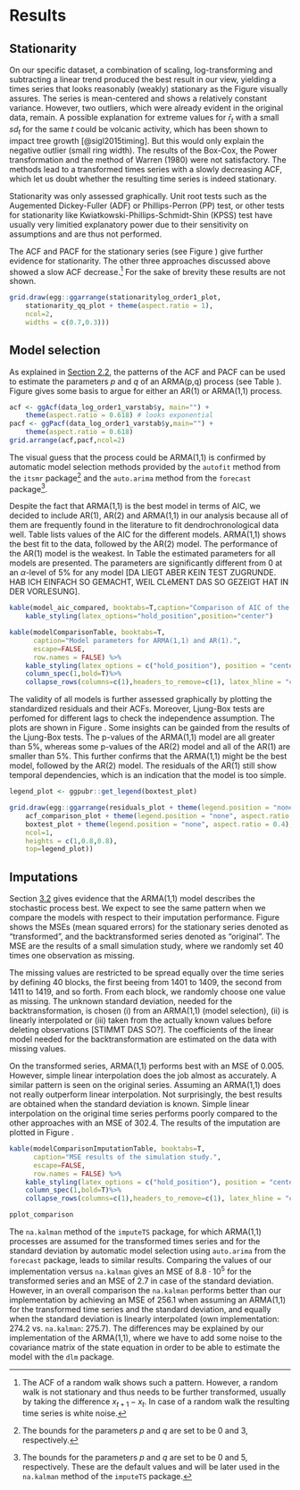 # Results {#results}

## Stationarity {#stationarity}

On our specific dataset, a combination of scaling, log-transforming and subtracting a linear trend produced the best result in our view, yielding a times series that looks reasonably (weakly) stationary as the Figure \ref{fig:stationarity} visually assures. The series is mean-centered and shows a relatively constant variance. However, two outliers, which were already evident in the original data, remain. A possible explanation for extreme values for $\bar{r}_t$ with a small $sd_t$ for the same $t$ could be volcanic activity, which has been shown to impact tree growth [@sigl2015timing]. But this would only explain the negative outlier (small ring width). The results of the Box-Cox, the Power transformation and the method of Warren (1980) were not satisfactory. The methods lead to a transformed times series with a slowly decreasing ACF, which let us doubt whether the resulting time series is indeed stationary.

Stationarity was only assessed graphically. Unit root tests such as the Augemented Dickey-Fuller (ADF) or Phillips-Perron (PP) test, or other tests for stationarity like Kwiatkowski-Phillips-Schmidt-Shin (KPSS) test have usually very limitied explanatory power due to their sensitivity on assumptions and are thus not performed.

The ACF and PACF for the stationary series (see Figure \ref{fig:acfpacf_chosen}) give further evidence for stationarity. The other three approaches discussed above  showed a slow ACF decrease.^[The ACF of a random walk shows such a pattern. However, a random walk is not stationary and thus needs to be further transformed, usually by taking the difference $x_{t+1} - x_t$. In case of a random walk the resulting time series is white noise.] For the sake of brevity these results are not shown.

```r
grid.draw(egg::ggarrange(stationaritylog_order1_plot,
    stationarity_qq_plot + theme(aspect.ratio = 1),
    ncol=2,
    widths = c(0.7,0.3)))
```

## Model selection {#modelselection}
As explained in [Section 2.2](#modelfitting), the patterns of the ACF and PACF can be used to estimate the parameters $p$ and $q$ of an ARMA(p,q) process (see Table \ref{tab:acfpacfdecision}). Figure \ref{fig:acfpacf_chosen} gives some basis to argue for either an AR(1) or ARMA(1,1) process.

```r
acf <- ggAcf(data_log_order1_varstab$y, main="") +
    theme(aspect.ratio = 0.618) # looks exponential
pacf <- ggPacf(data_log_order1_varstab$y,main="") +
    theme(aspect.ratio = 0.618) 
grid.arrange(acf,pacf,ncol=2)

```

The visual guess that the process could be ARMA(1,1) is confirmed by automatic model selection methods provided by the `autofit` method from the `itsmr` package^[The bounds for the parameters $p$ and $q$ are set to be 0 and 3, respectively.] and the `auto.arima` method from the `forecast` package^[The bounds for the parameters $p$ and $q$ are set to be 0 and 5, respectively. These are the default values and will be later used in the `na.kalman` method of the `imputeTS` package.].

Despite the fact that ARMA(1,1) is the best model in terms of AIC, we decided to include AR(1), AR(2) and ARMA(1,1) in our analysis because all of them are frequently found in the literature to fit dendrochronological data well. Table \ref{tab:modelaic} lists values of the AIC for the different models. ARMA(1,1) shows the best fit to the data, followed by the AR(2) model. The performance of the AR(1) model is the weakest. In Table \ref{tab:modelcomp} the estimated parameters for all models are presented. The parameters are significantly different from 0 at an $\alpha$-level of 5\% for any model [DA LIEGT ABER KEIN TEST ZUGRUNDE. HAB ICH EINFACH SO GEMACHT, WEIL CLéMENT DAS SO GEZEIGT HAT IN DER VORLESUNG].

```r
kable(model_aic_compared, booktabs=T,caption="Comparison of AIC of the fitted models.") %>%
    kable_styling(latex_options="hold_position",position="center")
```

```r
kable(modelComparisonTable, booktabs=T,
      caption="Model parameters for ARMA(1,1) and AR(1).",
      escape=FALSE,
      row.names = FALSE) %>%
    kable_styling(latex_options = c("hold_position"), position = "center") %>%
    column_spec(1,bold=T)%>%
    collapse_rows(columns=c(1),headers_to_remove=c(1), latex_hline = "custom", custom_latex_hline = 1)
```

The validity of all models is further assessed graphically by plotting the standardized residuals and their ACFs. Moreover, Ljung-Box tests are perfomed for different lags to check the independence assumption. The plots are shown in Figure \ref{fig:tsdiag}. Some insights can be gainded from the results of the Ljung-Box tests. The p-values of the ARMA(1,1) model are all greater than 5\%, whereas some p-values of the AR(2) model and all of the AR(1) are smaller than 5\%. This further confirms that the ARMA(1,1) might be the best model, followed by the AR(2) model. The residuals of the AR(1) still show temporal dependencies, which is an indication that the model is too simple. 

```r

legend_plot <- ggpubr::get_legend(boxtest_plot)

grid.draw(egg::ggarrange(residuals_plot + theme(legend.position = "none"),
    acf_comparison_plot + theme(legend.position = "none", aspect.ratio = 0.4),
    boxtest_plot + theme(legend.position = "none", aspect.ratio = 0.4),
    ncol=1,
    heights = c(1,0.8,0.8),
    top=legend_plot))

```

## Imputations {#imputaionsII}
Section [3.2](#modelselection) gives evidence that the ARMA(1,1) model describes the stochastic process best. We expect to see the same pattern when we compare the models with respect to their imputation performance. Figure \ref{tab:modelcomp} shows the MSEs (mean squared errors) for the stationary series denoted as "transformed", and the backtransformed series denoted as "original". The MSE are the results of a small simulation study, where we randomly set 40 times one observation as missing.

The missing values are restricted to  be spread equally over the time series by defining 40 blocks, the first beeing from 1401 to 1409, the second from 1411 to 1419, and so forth. From each block, we randomly choose one value as missing. The unknown standard deviation, needed for the backtransformation, is chosen (i) from an ARMA(1,1) (model selection), (ii) is linearly interpolated or  (iii) taken from the actually known values before deleting observations [STIMMT DAS SO?]. The coefficients of the linear model needed for the backtransformation are estimated on the data with missing values.

On the transformed series, ARMA(1,1) performs best with an MSE of 0.005. However, simple linear interpolation does the job almost as accurately. A similar pattern is seen on the original series. Assuming an ARMA(1,1) does not really outperform linear interpolation. Not surprisingly, the best results are obtained when the standard deviation is known. Simple linear interpolation on the original time series performs poorly compared to the other approaches with an MSE of 302.4. The results of the imputation are plotted in Figure \ref{fig:imputationcomparison}.

```r
kable(modelComparisonImputationTable, booktabs=T,
      caption="MSE results of the simulation study.",
      escape=FALSE,
      row.names = FALSE) %>%
    kable_styling(latex_options = c("hold_position"), position = "center") %>%
    column_spec(1,bold=T)%>%
    collapse_rows(columns=c(1),headers_to_remove=c(1), latex_hline = "custom", custom_latex_hline = 1)
```

```r
pplot_comparison
```

The `na.kalman` method of the `imputeTS` package, for which ARMA(1,1) processes are assumed for the transformed times series and for the standard deviation by automatic model selection using `auto.arima` from the `forecast` package, leads to similar results. Comparing the values of our implementation versus `na.kalman` gives an MSE of $\text{8.8}\cdot \text{10}^\text{5}$ for the transformed series and an MSE of $2.7$ in case of the standard deviation. However, in an overall comparison the `na.kalman` performs better than our implementation by achieving an MSE of $256.1$ when assuming an ARMA(1,1) for the transformed time series and the standard deviation, and equally when the standard deviation is linearly interpolated (own implementation: 274.2 vs. `na.kalman`: 275.7). The differences may be explained by our implementation of the ARMA(1,1), where we have to add some noise to the covariance matrix of the state equation in order to be able to estimate the model with the `dlm` package. 
